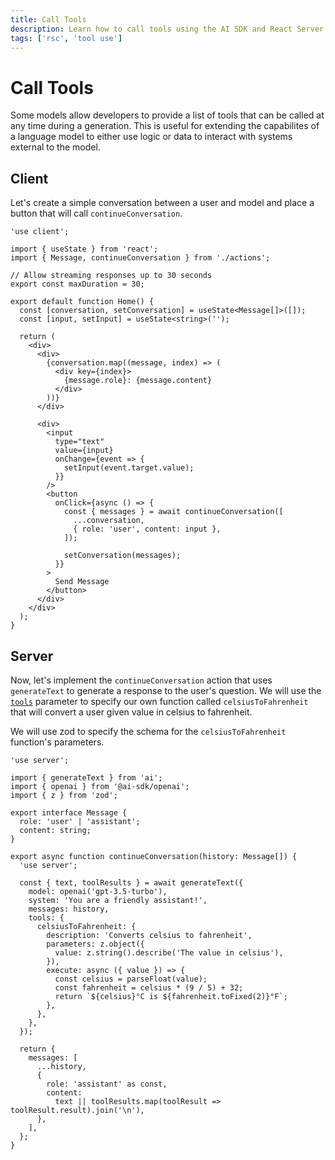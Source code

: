 ```yaml
---
title: Call Tools
description: Learn how to call tools using the AI SDK and React Server Components.
tags: ['rsc', 'tool use']
---
```


# Call Tools

Some models allow developers to provide a list of tools that can be called at any time during a generation. This is useful for extending the capabilites of a language model to either use logic or data to interact with systems external to the model.

<Browser>
  <ChatGeneration
    history={[
      { role: 'User', content: 'How is it going?' },
      { role: 'Assistant', content: 'All good, how may I help you?' },
    ]}
    inputMessage={{
      role: 'User',
      content: 'What is 24 celsius in fahrenheit?',
    }}
    outputMessage={{
      role: 'Assistant',
      content: '24°C is 75.20°F',
    }}
  />
</Browser>

## Client

Let's create a simple conversation between a user and model and place a button that will call `continueConversation`.

```tsx filename='app/page.tsx'
'use client';

import { useState } from 'react';
import { Message, continueConversation } from './actions';

// Allow streaming responses up to 30 seconds
export const maxDuration = 30;

export default function Home() {
  const [conversation, setConversation] = useState<Message[]>([]);
  const [input, setInput] = useState<string>('');

  return (
    <div>
      <div>
        {conversation.map((message, index) => (
          <div key={index}>
            {message.role}: {message.content}
          </div>
        ))}
      </div>

      <div>
        <input
          type="text"
          value={input}
          onChange={event => {
            setInput(event.target.value);
          }}
        />
        <button
          onClick={async () => {
            const { messages } = await continueConversation([
              ...conversation,
              { role: 'user', content: input },
            ]);

            setConversation(messages);
          }}
        >
          Send Message
        </button>
      </div>
    </div>
  );
}
```

## Server

Now, let's implement the `continueConversation` action that uses `generateText` to generate a response to the user's question. We will use the [`tools`](/docs/reference/ai-sdk-core/generate-text#tools) parameter to specify our own function called `celsiusToFahrenheit` that will convert a user given value in celsius to fahrenheit.

We will use zod to specify the schema for the `celsiusToFahrenheit` function's parameters.

```tsx filename='app/actions.ts'
'use server';

import { generateText } from 'ai';
import { openai } from '@ai-sdk/openai';
import { z } from 'zod';

export interface Message {
  role: 'user' | 'assistant';
  content: string;
}

export async function continueConversation(history: Message[]) {
  'use server';

  const { text, toolResults } = await generateText({
    model: openai('gpt-3.5-turbo'),
    system: 'You are a friendly assistant!',
    messages: history,
    tools: {
      celsiusToFahrenheit: {
        description: 'Converts celsius to fahrenheit',
        parameters: z.object({
          value: z.string().describe('The value in celsius'),
        }),
        execute: async ({ value }) => {
          const celsius = parseFloat(value);
          const fahrenheit = celsius * (9 / 5) + 32;
          return `${celsius}°C is ${fahrenheit.toFixed(2)}°F`;
        },
      },
    },
  });

  return {
    messages: [
      ...history,
      {
        role: 'assistant' as const,
        content:
          text || toolResults.map(toolResult => toolResult.result).join('\n'),
      },
    ],
  };
}
```
